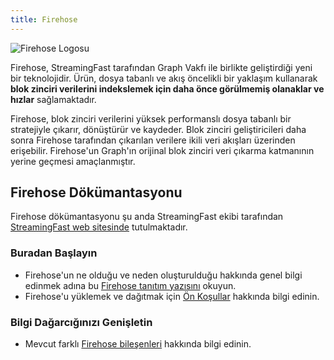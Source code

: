 ```yaml
---
title: Firehose
---
```


![Firehose Logosu](/img/firehose-logo.png)

Firehose, StreamingFast tarafından Graph Vakfı ile birlikte geliştirdiği yeni bir teknolojidir. Ürün, dosya tabanlı ve akış öncelikli bir yaklaşım kullanarak **blok zinciri verilerini indekslemek için daha önce görülmemiş olanaklar ve hızlar** sağlamaktadır.

Firehose, blok zinciri verilerini yüksek performanslı dosya tabanlı bir stratejiyle çıkarır, dönüştürür ve kaydeder. Blok zinciri geliştiricileri daha sonra Firehose tarafından çıkarılan verilere ikili veri akışları üzerinden erişebilir. Firehose'un Graph'ın orijinal blok zinciri veri çıkarma katmanının yerine geçmesi amaçlanmıştır.

## Firehose Dökümantasyonu

Firehose dökümantasyonu şu anda StreamingFast ekibi tarafından [StreamingFast web sitesinde](https://firehose.streamingfast.io/) tutulmaktadır.

### Buradan Başlayın

- Firehose'un ne olduğu ve neden oluşturulduğu hakkında genel bilgi edinmek adına bu [Firehose tanıtım yazısını](https://firehose.streamingfast.io/introduction/firehose-overview) okuyun.
- Firehose'u yüklemek ve dağıtmak için [Ön Koşullar](https://firehose.streamingfast.io/introduction/prerequisites) hakkında bilgi edinin.

### Bilgi Dağarcığınızı Genişletin

- Mevcut farklı [Firehose bileşenleri](https://firehose.streamingfast.io/architecture/components) hakkında bilgi edinin.
